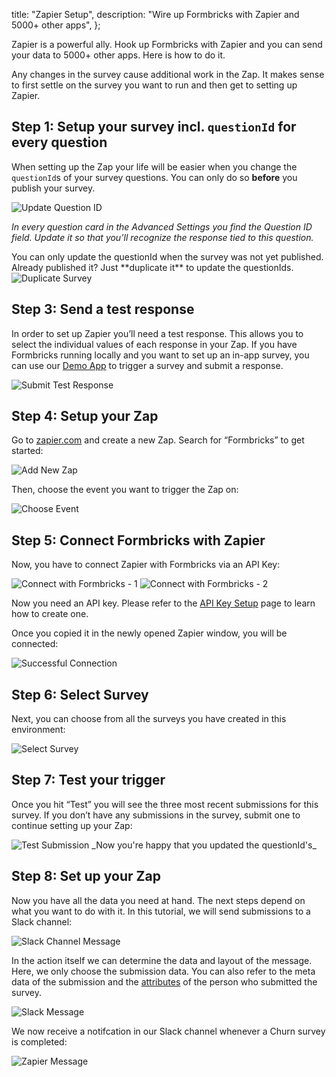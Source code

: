 

  title: "Zapier Setup",
  description: "Wire up Formbricks with Zapier and 5000+ other apps",
};

Zapier is a powerful ally. Hook up Formbricks with Zapier and you can send your data to 5000+ other apps. Here is how to do it.

<Callout title="Nail down your survey first" type="note">
  Any changes in the survey cause additional work in the Zap. It makes sense to first settle on the survey you
  want to run and then get to setting up Zapier.
</Callout>

## Step 1: Setup your survey incl. `questionId` for every question

When setting up the Zap your life will be easier when you change the `questionId`s of your survey questions. You can only do so **before** you publish your survey.

<Image src={UpdateQuestionId} alt="Update Question ID" quality="100" className="rounded-lg" />

_In every question card in the Advanced Settings you find the Question ID field. Update it so that you’ll recognize the response tied to this question._

<Callout title="Already published? Duplicate survey" type="note">
  You can only update the questionId when the survey was not yet published. Already published it? Just
  **duplicate it** to update the questionIds.
  <Image src={DuplicateSurvey} alt="Duplicate Survey" quality="100" className="rounded-lg" />
</Callout>

## Step 3: Send a test response

In order to set up Zapier you’ll need a test response. This allows you to select the individual values of each response in your Zap. If you have Formbricks running locally and you want to set up an in-app survey, you can use our [Demo App](/docs/contributing/demo) to trigger a survey and submit a response.

<Image src={SubmitTestResponse} alt="Submit Test Response" quality="100" className="rounded-lg" />

## Step 4: Setup your Zap

Go to [zapier.com](https://zapier.com) and create a new Zap. Search for “Formbricks” to get started:

<Image src={AddNewZap} alt="Add New Zap" quality="100" className="rounded-lg" />

Then, choose the event you want to trigger the Zap on:

<Image src={ChooseEvent} alt="Choose Event" quality="100" className="rounded-lg" />

## Step 5: Connect Formbricks with Zapier

Now, you have to connect Zapier with Formbricks via an API Key:

<Image src={ConnectWithFB1} alt="Connect with Formbricks - 1" quality="100" className="rounded-lg" />
<Image src={ConnectWithFB2} alt="Connect with Formbricks - 2" quality="100" className="rounded-lg" />

Now you need an API key. Please refer to the [API Key Setup](/docs/api/api-key-setup) page to learn how to create one.

Once you copied it in the newly opened Zapier window, you will be connected:

<Image src={SuccessConnection} alt="Successful Connection" quality="100" className="rounded-lg" />

## Step 6: Select Survey

Next, you can choose from all the surveys you have created in this environment:

<Image src={SelectSurvey} alt="Select Survey" quality="100" className="rounded-lg" />

## Step 7: Test your trigger

Once you hit “Test” you will see the three most recent submissions for this survey. If you don’t have any submissions in the survey, submit one to continue setting up your Zap:

<Image src={TestSubmission} alt="Test Submission" quality="100" className="rounded-lg" />
_Now you're happy that you updated the questionId's_

## Step 8: Set up your Zap

Now you have all the data you need at hand. The next steps depend on what you want to do with it. In this tutorial, we will send submissions to a Slack channel:

<Image src={SlackChannelMsg} alt="Slack Channel Message" quality="100" className="rounded-lg" />

In the action itself we can determine the data and layout of the message. Here, we only choose the submission data. You can also refer to the meta data of the submission and the [attributes](/docs/attributes/why) of the person who submitted the survey.

<Image src={SlackMsg} alt="Slack Message" quality="100" className="rounded-lg" />

We now receive a notifcation in our Slack channel whenever a Churn survey is completed:

<Image src={ZapierMessage} alt="Zapier Message" quality="100" className="rounded-lg" />

